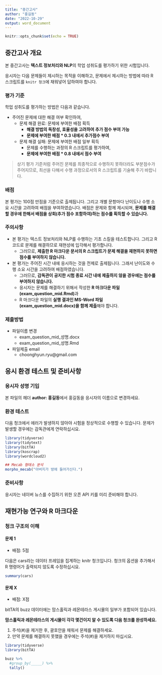 ```yaml
---
title: "중간고사"
author: "홍길동"
date: "2022-10-29"
output: word_document
---
```


```r
knitr::opts_chunk$set(echo = TRUE)
```

## 중간고사 개요

본 중간고사는 **텍스트 정보처리와 NLP**의 학업 성취도를 평가하기 위한 시험입니다. 

응시자는 다음 문제들이 제시하는 목적을 이해하고, 문제에서 제시하는 방법에 따라 R 스크립트를 `knitr 청크`에 채워넣어 답하여야 합니다.

### 평가 기준

학업 성취도를 평가하는 방법은 다음과 같습니다. 

- 주어진 문제에 대한 해결 여부 확인하여,
    - 문제 해결 완료: 문제에 부여한 배점 획득
        - **해결 방법의 독창성, 효율성을 고려하여 추가 점수 부여 가능**
        - **문제에 부여한 배점 * 0.3 내에서 추가점수 부여**
    - 문제 해결 실패: 문제에 부여한 배점 일부 획득
        - 문제를 수행하는 과정의 R 스크립트를 평가하여,
        - **문제에 부여한 배점 * 0.8 내에서 점수 부여**
        
> 상기 평가 기준처럼 주어진 문제를 최종적으로 수행하지 못하더라도 부분점수가 주어지므로, 최선을 다해서 수행 과정으로서의 R 스크립트를 기술해 주기 바랍니다.

### 배점

본 평가는 100점 만점을 기준으로 출제됩니다. 그리고 개별 문항마다 난이도나 수행 소요 시간을 고려하여 배점을 부여하였습니다.
배점은 문제와 함께 제시되며, **문제를 해결할 경우에 한해서 배점을 상회(추가 점수 포함하여)하는 점수를 획득할 수 있습니다.**

### 주의사항

- 본 평가는 텍스트 정보처리와 NLP를 수행하는 기초 스킬을 테스트합니다. 그리고 R 코드로 문제를 해결하므로 재현성에 입각해서 평가합니다.
    - 그러므로, **제출한 R 마크다운 문서의 R 스크립트가 문제 해결을 재현하지 못하면 점수를 부여하지 않습니다.**
- 본 평가는 주어진 시간 내에 응시하는 것을 전제로 출제됩니다. 그래서 난이도와 수행 소요 시간을 고려하여 배점하였습니다.
    - 그러므로, **감독관이 공지한 시험 종료 시간 내에 제출하지 않을 경우에는 점수를 부여하지 않습니다.**
    - 응시자는 문제를 해결하기 위해서 작성한 **R 마크다운 파일(exam_question_mid.Rmd)**과 
    - R 마크다운 파일의 **실행 결과인 MS-Word 파일(exam_question_mid.docx)을 함께 제출**해야 합니다.    

### 제출방법

- 파일이름 변경
    - exam_question_mid_성명.docx
    - exam_question_mid_성명.Rmd
- 파일제출 email
    - choonghyun.ryu@gmail.com
    

## 응시 환경 테스트 및 준비사항

### 응시자 성명 기입

본 파일의 헤더 **author: 홍길동**에서 홍길동을 응시자의 이름으로 변경하세요.

### 환경 테스트

다음 청크에서 에러가 발생하지 않아야 시험을 정상적으로 수행할 수 있습니다. 문제가 발생할 경우에는 감독관에게 연락하십시요.

```r
library(tidyverse)
library(tidytext)
library(bitTA)
library(koscrap)
library(wordcloud2)

## Mecab 형태소 분석
morpho_mecab("아버지가 방에 들어가신다.")
```

### 준비사항

응시자는 네이버 뉴스를 수집하기 위한 오픈 API 키를 미리 준비해야 합니다.



## 재현가능 연구와 R 마크다운

### 청크 구조의 이해

#### 문제 1

- 배점: 5점

다음은 cars라는 데이터 프레임을 집계하는 knitr 청크입니다. 청크의 옵션을 추가해서 R 명령어가 출력되지 않도록 수정하십시요.

```r
summary(cars)
```

#### 문제 X

- 배점: X점

bitTA의 buzz 데이터에는 맘스홀릭과 레몬테라스 게시물의 일부가 포함되어 있습니다. 

**맘스홀릭과 레몬테라스의 게시물이 각각 몇건이지 알 수 있도록 다음 청크를 완성하세요.**

1. 주석(#)을 제거한 후, 괄호안을 채워서 문제를 해결하세요.
2. 만약 문제를 해결하지 못했을 경우에는 주석(#)을 제거하지 마십시요.

```r
library(tidyverse)
library(bitTA)

buzz %>% 
  #group_by(_____) %>% 
  tally()
```
